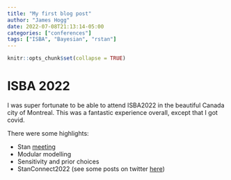 ```yaml
---
title: "My first blog post"
author: "James Hogg"
date: 2022-07-08T21:13:14-05:00
categories: ["conferences"]
tags: ["ISBA", "Bayesian", "rstan"]
---
```


```r
knitr::opts_chunk$set(collapse = TRUE)
```

# ISBA 2022

I was super fortunate to be able to attend ISBA2022 in the beautiful Canada city of Montreal. This was a fantastic experience overall, except that I got covid. 

There were some highlights:

* Stan [meeting](https://twitter.com/JamieAHogg/status/1542349690506706944?s=20&t=6iiKHyW8iHtImDpqxV40SA)
* Modular modelling
* Sensitivity and prior choices
* StanConnect2022 (see some posts on twitter [here](https://twitter.com/JamieAHogg/status/1587039993247465478?s=20&t=6iiKHyW8iHtImDpqxV40SA))
